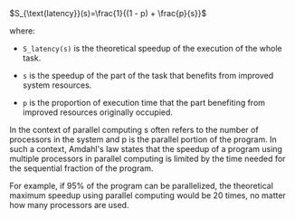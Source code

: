 <div class="text-xl lg:text-3xl">
$S_{\text{latency}}(s)=\frac{1}{(1 - p) + \frac{p}{s}}$
</div>

where:

- `S_latency(s)` is the theoretical speedup of the execution of the whole task.

- `s` is the speedup of the part of the task that benefits from improved system resources.

- `p` is the proportion of execution time that the part benefiting from improved resources originally occupied.

In the context of parallel computing s often refers to the number of processors in the system and p is the parallel portion of the program. In such a context, Amdahl's law states that the speedup of a program using multiple processors in parallel computing is limited by the time needed for the sequential fraction of the program.

For example, if 95% of the program can be parallelized, the theoretical maximum speedup using parallel computing would be 20 times, no matter how many processors are used.
